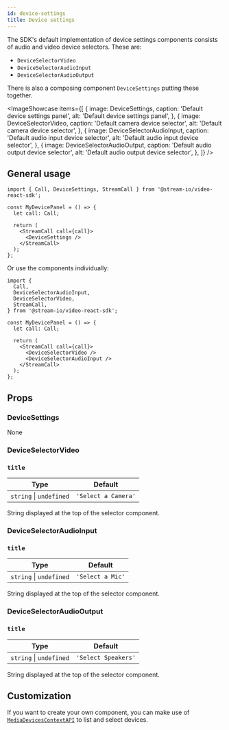 ```yaml
---
id: device-settings
title: Device settings
---
```



The SDK's default implementation of device settings components consists of audio and video device selectors. These are:

- `DeviceSelectorVideo`
- `DeviceSelectorAudioInput`
- `DeviceSelectorAudioOutput`

There is also a composing component `DeviceSettings` putting these together.

<ImageShowcase
  items={[
    {
      image: DeviceSettings,
      caption: 'Default device settings panel',
      alt: 'Default device settings panel',
    },
    {
      image: DeviceSelectorVideo,
      caption: 'Default camera device selector',
      alt: 'Default camera device selector',
    },
    {
      image: DeviceSelectorAudioInput,
      caption: 'Default audio input device selector',
      alt: 'Default audio input device selector',
    },
    {
      image: DeviceSelectorAudioOutput,
      caption: 'Default audio output device selector',
      alt: 'Default audio output device selector',
    },
  ]}
/>

## General usage

```tsx
import { Call, DeviceSettings, StreamCall } from '@stream-io/video-react-sdk';

const MyDevicePanel = () => {
  let call: Call;

  return (
    <StreamCall call={call}>
      <DeviceSettings />
    </StreamCall>
  );
};
```

Or use the components individually:

```tsx
import {
  Call,
  DeviceSelectorAudioInput,
  DeviceSelectorVideo,
  StreamCall,
} from '@stream-io/video-react-sdk';

const MyDevicePanel = () => {
  let call: Call;

  return (
    <StreamCall call={call}>
      <DeviceSelectorVideo />
      <DeviceSelectorAudioInput />
    </StreamCall>
  );
};
```

## Props

### DeviceSettings

None

### DeviceSelectorVideo

### `title`

| Type                    | Default             |
| ----------------------- | ------------------- |
| `string` \| `undefined` | `'Select a Camera'` |

String displayed at the top of the selector component.

### DeviceSelectorAudioInput

### `title`

| Type                    | Default          |
| ----------------------- | ---------------- |
| `string` \| `undefined` | `'Select a Mic'` |

String displayed at the top of the selector component.

### DeviceSelectorAudioOutput

### `title`

| Type                    | Default             |
| ----------------------- | ------------------- |
| `string` \| `undefined` | `'Select Speakers'` |

String displayed at the top of the selector component.

## Customization

If you want to create your own component, you can make use of [`MediaDevicesContextAPI`](../../../guides/camera-and-microphone) to list and select devices.
